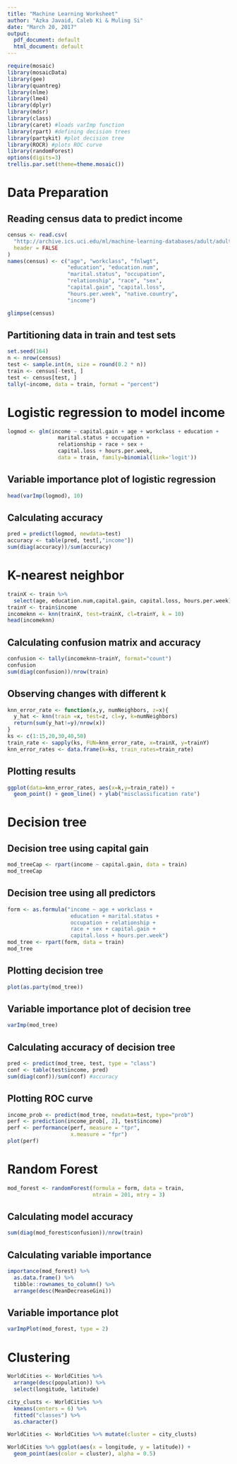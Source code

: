 ```yaml
---
title: "Machine Learning Worksheet"
author: "Azka Javaid, Caleb Ki & Muling Si"
date: "March 20, 2017"
output:
  pdf_document: default
  html_document: default
---
```


```r
require(mosaic)
library(mosaicData)
library(gee)
library(quantreg)
library(nlme)
library(lme4)
library(dplyr)
library(mdsr)
library(class)
library(caret) #loads varImp function 
library(rpart) #defining decision trees
library(partykit) #plot decision tree
library(ROCR) #plots ROC curve 
library(randomForest) 
options(digits=3)
trellis.par.set(theme=theme.mosaic())
```

# Data Preparation

## Reading census data to predict income 
```r
census <- read.csv(
  "http://archive.ics.uci.edu/ml/machine-learning-databases/adult/adult.data", 
  header = FALSE
)
names(census) <- c("age", "workclass", "fnlwgt",
                   "education", "education.num", 
                   "marital.status", "occupation", 
                   "relationship", "race", "sex", 
                   "capital.gain", "capital.loss",
                   "hours.per.week", "native.country",
                   "income")
```

```r
glimpse(census)
```

## Partitioning data in train and test sets 
```r
set.seed(164)
n <- nrow(census)
test <- sample.int(n, size = round(0.2 * n))
train <- census[-test, ]
test <- census[test, ]
tally(~income, data = train, format = "percent")
```

# Logistic regression to model income 
```r
logmod <- glm(income ~ capital.gain + age + workclass + education +
                marital.status + occupation + 
                relationship + race + sex + 
                capital.loss + hours.per.week,
                data = train, family=binomial(link='logit'))
```

## Variable importance plot of logistic regression 
```r
head(varImp(logmod), 10)
```

## Calculating accuracy 
```r
pred = predict(logmod, newdata=test)
accuracy <- table(pred, test[,"income"])
sum(diag(accuracy))/sum(accuracy)
```

# K-nearest neighbor 
```r
trainX <- train %>%
  select(age, education.num,capital.gain, capital.loss, hours.per.week)
trainY <- train$income
incomeknn <- knn(trainX, test=trainX, cl=trainY, k = 10)
head(incomeknn)
```

## Calculating confusion matrix and accuracy 
```r
confusion <- tally(incomeknn~trainY, format="count")
confusion
sum(diag(confusion))/nrow(train)
```

## Observing changes with different k
```r
knn_error_rate <- function(x,y, numNeighbors, z=x){
  y_hat <- knn(train =x, test=z, cl=y, k=numNeighbors)
  return(sum(y_hat!=y)/nrow(x))
}
ks <- c(1:15,20,30,40,50)
train_rate <- sapply(ks, FUN=knn_error_rate, x=trainX, y=trainY)
knn_error_rates <- data.frame(k=ks, train_rates=train_rate)
```

## Plotting results 
```r
ggplot(data=knn_error_rates, aes(x=k,y=train_rate)) +
  geom_point() + geom_line() + ylab("misclassification rate")
```

# Decision tree

## Decision tree using capital gain
```r
mod_treeCap <- rpart(income ~ capital.gain, data = train)
mod_treeCap 
```

## Decision tree using all predictors 
```r
form <- as.formula("income ~ age + workclass +
                    education + marital.status +
                    occupation + relationship + 
                    race + sex + capital.gain + 
                    capital.loss + hours.per.week")
mod_tree <- rpart(form, data = train)
mod_tree 
```

## Plotting decision tree 
```r
plot(as.party(mod_tree))
```

## Variable importance plot of decision tree 
```r
varImp(mod_tree)
```

## Calculating accuracy of decision tree 
```r
pred <- predict(mod_tree, test, type = "class")
conf <- table(test$income, pred)
sum(diag(conf))/sum(conf) #accuracy 
```

## Plotting ROC curve 
```r
income_prob <- predict(mod_tree, newdata=test, type="prob")
perf <- prediction(income_prob[, 2], test$income) 
perf <- performance(perf, measure = "tpr",
                    x.measure = "fpr")
plot(perf)
```

# Random Forest 
```r
mod_forest <- randomForest(formula = form, data = train,
                           ntrain = 201, mtry = 3)
```

## Calculating model accuracy 
```r
sum(diag(mod_forest$confusion))/nrow(train)
```

## Calculating variable importance 
```r
importance(mod_forest) %>%
  as.data.frame() %>%
  tibble::rownames_to_column() %>%
  arrange(desc(MeanDecreaseGini))
```

## Variable importance plot
```r
varImpPlot(mod_forest, type = 2)
```

# Clustering 

```r
WorldCities <- WorldCities %>%
  arrange(desc(population)) %>%
  select(longitude, latitude)

city_clusts <- WorldCities %>%
  kmeans(centers = 6) %>%
  fitted("classes") %>%
  as.character()

WorldCities <- WorldCities %>% mutate(cluster = city_clusts)

WorldCities %>% ggplot(aes(x = longitude, y = latitude)) +
  geom_point(aes(color = cluster), alpha = 0.5)
```
